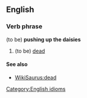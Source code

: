 ==English==
===Verb phrase===
[[Category:English idioms]]
(to be) '''pushing up the daisies'''
#(to be) [[dead]]

==== See also ====
* [[WikiSaurus:dead]]